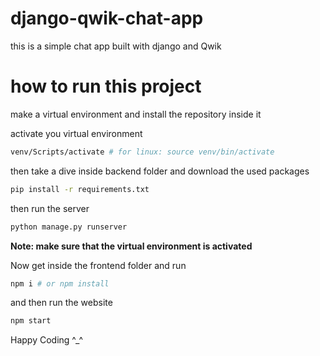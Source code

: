 # django-qwik-chat-app
this is a simple chat app built with django and Qwik

# how to run this project
make a virtual environment and install the repository inside it

activate you virtual environment
```bash
venv/Scripts/activate # for linux: source venv/bin/activate
```

then take a dive inside backend folder and download the used packages
```bash
pip install -r requirements.txt
```

then run the server

```bash
python manage.py runserver
```
**Note: make sure that the virtual environment is activated**

Now get inside the frontend folder and run
```bash
npm i # or npm install
```
and then run the website
```bash
npm start
```

Happy Coding ^_^
